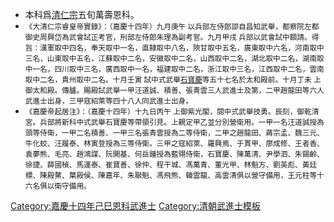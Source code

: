 {{Navbox
|name = 嘉慶十四年己巳恩科武殿試金榜
|title = 嘉慶十四年（[[1809年]]）己巳恩科武殿試金榜
|titlestyle = background-color:#FFD700;
|image =
|style = width:100%;text-align:center; 
|groupstyle = text-align:center; background-color:#FFD700;
|liststyle = text-align:center;
|state = {{{state<includeonly>|collapsed</includeonly>}}}
|group1 = 第一甲<br>賜武進士及第<br>共3名
|list1 = '''[[汪道誠]]''' - '''[[積善|積　善]]''' - '''[[張青雲]]'''

|group2 = 第二甲<br>賜武進士出身<br>共6名
|list2 = [[趙龍田]] - [[蔣宗孟]] - [[魏三元]] - [[牛化蛟]] - [[汪履泰]] - [[林寅登]]

|group3 = 第三甲<br>賜同武進士出身<br>共48名
|list3 = [[寇紹萊]] - [[羅興焉]] - [[于貫甲|-{于}-貫甲]] - [[廖成修]] - [[王者香]] - [[袁夢熊]] - [[毛亮|毛　亮]] - [[趙鴻謀]] - [[阮開基]] - [[何岳鍾]]<br>[[石寶慶]] - [[陳萬清]] - [[尹學泗]] - [[朱錫齡]] - [[徐捷|徐　捷]] - [[薛國楨]] - [[馬運泰]] - [[崔寶善]] - [[徐仲|徐　仲]] - [[程干城]]<br>[[馮萬青]] - [[董光甲]] - [[林魁方]] - [[劉英彪]] - [[黃廷標]] - [[陳殿鰲]] - [[葉殿侯]] - [[陳嘉年]] - [[朱聯魁]] - [[馮飛熊]]<br>[[韓雲龍]] - [[高雲清]] - [[王元柱]] - 囗囗囗 - 囗囗囗 - 囗囗囗 - 囗囗囗 - 囗囗囗 - 囗囗囗 - [[陳朝鑑]]<br>[[劉功成]] - 囗囗囗 - 囗囗囗 - 囗囗囗 - 囗囗囗 - 囗囗囗 - 囗囗囗 - 囗囗囗<span style="color: #FFFFFF;"> - －－－ - －－－</span>
|belowstyle = text-align: center; background-color:#FFD700;
|below='''前一科：[[Template:嘉慶十三年戊辰科武殿試金榜|嘉慶十三年戊辰科]]　'''·'''　後一科：[[Template:嘉慶十六年辛未科武殿試金榜|嘉慶十六年辛未科]]'''<br>'''同科進士：[[Template:嘉慶十四年己巳恩科繙譯進士金榜|嘉慶十四年己巳繙譯恩科]]、[[Template:嘉慶十四年己巳恩科殿試金榜|嘉慶十四年己巳文恩科]]'''
}}
[[Category:嘉慶十四年己巳恩科武進士]]
<noinclude>
[[Category:嘉慶十四年己巳恩科武進士| ]]
[[Category:清朝武進士模板]]
*本科爲[[清仁宗]]五旬萬壽恩科。
*<small>《大清仁宗睿皇帝實錄》：（嘉慶十四年）九月庚午    以兵部左侍郎邵自昌知武舉，都察院左都御史周興岱為武會試正考官，刑部左侍郎朱理為副考官。九月甲戌    兵部以武會試中額請。得旨：漢軍取中四名，奉天取中一名，直隸取中八名，陝甘取中五名，廣東取中六名，河南取中三名，山東取中五名，江蘇取中二名，安徽取中二名，山西取中二名，湖北取中二名，湖南取中一名，四川取中三名，廣西取中一名，福建取中二名，浙江取中三名，江西取中二名，雲南取中二名，貴州取中二名。十月壬寅    試中式武舉[[石寶慶]]等五十七名於太和殿前。十月丁未    上御太和殿。傳臚。賜殿試武舉一甲汪道誠、積善、張青雲三人武進士及第，二甲趙龍田等六人武進士出身，三甲寇紹萊等四十八人同武進士出身。</small>
*<small>《嘉慶帝起居注》：（嘉慶十四年）十九日丙午 上御紫光閣，閱中式武舉技勇。辰刻，御乾清宮。兵部將新科中式武舉石寶慶等帶領引見。上親定甲乙並分別營衛用。一甲一名汪道誠授為頭等侍衛，一甲二名積善、一甲三名張青雲授為二等侍衛，二甲之趙龍田、蔣宗孟、魏三元、牛化蛟、汪履泰、林寅登授為三等侍衛。三甲之寇紹萊、羅興焉、于貫甲、廖成修、王者香、袁夢熊、毛亮、趙鴻謀、阮開基、何岳鍾授為藍翎侍衛，石寶慶、陳萬清、尹學泗、朱錫齡、徐捷、薛國楨、馬運泰、崔寶善、徐仲、程干城、馮萬青、董光甲、林魁方、劉英彪、黃廷標、陳殿鰲、葉殿侯、陳嘉年、朱聯魁、馮飛熊、韓雲龍、高雲清俱以營守備用，王元柱等十六名俱以衛守備用。</small></noinclude>